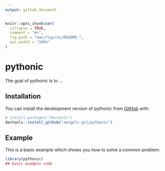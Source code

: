 ```yaml
---
output: github_document
---
```


<!-- README.md is generated from README.Rmd. Please edit that file -->

```r
knitr::opts_chunk$set(
  collapse = TRUE,
  comment = "#>",
  fig.path = "man/figures/README-",
  out.width = "100%"
)
```

# pythonic

<!-- badges: start -->
<!-- badges: end -->

The goal of pythonic is to ...

## Installation

You can install the development version of pythonic from [GitHub](https://github.com/) with:

``` r
# install.packages("devtools")
devtools::install_github("aengels-git/pythonic")
```

## Example

This is a basic example which shows you how to solve a common problem:

```r
library(pythonic)
## basic example code
```
